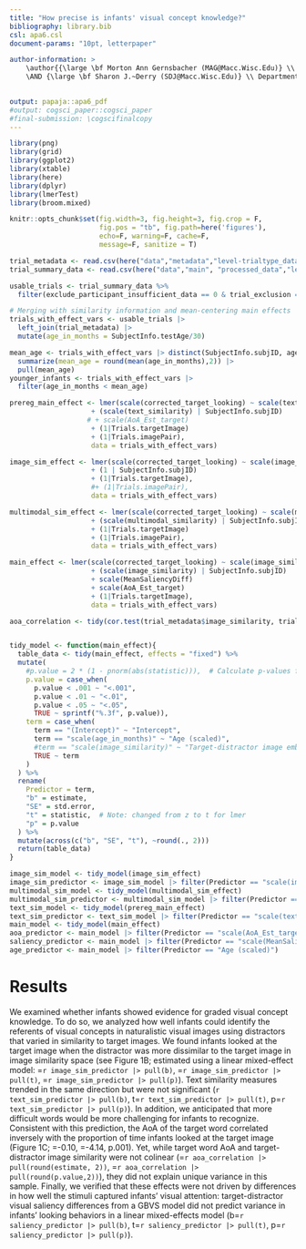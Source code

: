 ```yaml
---
title: "How precise is infants' visual concept knowledge?"
bibliography: library.bib
csl: apa6.csl
document-params: "10pt, letterpaper"

author-information: > 
    \author{{\large \bf Morton Ann Gernsbacher (MAG@Macc.Wisc.Edu)} \\ Department of Psychology, 1202 W. Johnson Street \\ Madison, WI 53706 USA
    \AND {\large \bf Sharon J.~Derry (SDJ@Macc.Wisc.Edu)} \\ Department of Educational Psychology, 1025 W. Johnson Street \\ Madison, WI 53706 USA}

    
output: papaja::apa6_pdf   
#output: cogsci_paper::cogsci_paper
#final-submission: \cogscifinalcopy
---
```



```r
library(png)
library(grid)
library(ggplot2)
library(xtable)
library(here)
library(dplyr)
library(lmerTest)
library(broom.mixed)
```

```r
knitr::opts_chunk$set(fig.width=3, fig.height=3, fig.crop = F, 
                      fig.pos = "tb", fig.path=here('figures'),
                      echo=F, warning=F, cache=F, 
                      message=F, sanitize = T)
```

```r
trial_metadata <- read.csv(here("data","metadata","level-trialtype_data.csv"))
trial_summary_data <- read.csv(here("data","main", "processed_data","level-trials_data.csv"))

usable_trials <- trial_summary_data %>%
  filter(exclude_participant_insufficient_data == 0 & trial_exclusion == 0 & exclude_participant == 0) 

# Merging with similarity information and mean-centering main effects
trials_with_effect_vars <- usable_trials |>
  left_join(trial_metadata) |>
  mutate(age_in_months = SubjectInfo.testAge/30)

mean_age <- trials_with_effect_vars |> distinct(SubjectInfo.subjID, age_in_months) |>
  summarize(mean_age = round(mean(age_in_months),2)) |>
  pull(mean_age)
younger_infants <- trials_with_effect_vars |>
  filter(age_in_months < mean_age)
```

```r


prereg_main_effect <- lmer(scale(corrected_target_looking) ~ scale(text_similarity)*scale(age_in_months)
                    + (scale(text_similarity) | SubjectInfo.subjID)
                   # + scale(AoA_Est_target)
                    + (1|Trials.targetImage) 
                    + (1|Trials.imagePair), 
                    data = trials_with_effect_vars)

image_sim_effect <- lmer(scale(corrected_target_looking) ~ scale(image_similarity)*scale(age_in_months)
                    + (1 | SubjectInfo.subjID)
                    + (1|Trials.targetImage), 
                    #+ (1|Trials.imagePair), 
                    data = trials_with_effect_vars)

multimodal_sim_effect <- lmer(scale(corrected_target_looking) ~ scale(multimodal_similarity)*scale(age_in_months)
                    + (scale(multimodal_similarity) | SubjectInfo.subjID)
                    + (1|Trials.targetImage) 
                    + (1|Trials.imagePair), 
                    data = trials_with_effect_vars)

main_effect <- lmer(scale(corrected_target_looking) ~ scale(image_similarity)*scale(age_in_months)
                    + (scale(image_similarity) | SubjectInfo.subjID)
                    + scale(MeanSaliencyDiff)
                    + scale(AoA_Est_target)
                    + (1|Trials.targetImage), 
                    data = trials_with_effect_vars)

aoa_correlation <- tidy(cor.test(trial_metadata$image_similarity, trial_metadata$AoA_Est_target))


tidy_model <- function(main_effect){
  table_data <- tidy(main_effect, effects = "fixed") %>%
  mutate(
    #p.value = 2 * (1 - pnorm(abs(statistic))),  # Calculate p-values for lmer
    p.value = case_when(
      p.value < .001 ~ "<.001", 
      p.value < .01 ~ "<.01",
      p.value < .05 ~ "<.05",
      TRUE ~ sprintf("%.3f", p.value)),
    term = case_when(
      term == "(Intercept)" ~ "Intercept",
      term == "scale(age_in_months)" ~ "Age (scaled)",
      #term == "scale(image_similarity)" ~ "Target-distractor image embedding similarity (scaled)",
      TRUE ~ term
    )
  ) %>%
  rename(
    Predictor = term,
    "b" = estimate,
    "SE" = std.error,
    "t" = statistic,  # Note: changed from z to t for lmer
    "p" = p.value
  ) %>%
  mutate(across(c("b", "SE", "t"), ~round(., 2)))
  return(table_data)
}

image_sim_model <- tidy_model(image_sim_effect)
image_sim_predictor <- image_sim_model |> filter(Predictor == "scale(image_similarity)")
multimodal_sim_model <- tidy_model(multimodal_sim_effect)
multimodal_sim_predictor <- multimodal_sim_model |> filter(Predictor == "scale(multimodal_similarity)")
text_sim_model <- tidy_model(prereg_main_effect)
text_sim_predictor <- text_sim_model |> filter(Predictor == "scale(text_similarity)")
main_model <- tidy_model(main_effect)
aoa_predictor <- main_model |> filter(Predictor == "scale(AoA_Est_target)")
saliency_predictor <- main_model |> filter(Predictor == "scale(MeanSaliencyDiff)")
age_predictor <- main_model |> filter(Predictor == "Age (scaled)")

```

# Results
We examined whether infants showed evidence for graded visual concept knowledge. To do so, we analyzed how well infants could identify the referents of visual concepts in naturalistic visual images using distractors that varied in similarity to target images. We found infants looked at the target image when the distractor was more dissimilar to the target image in image similarity space (see Figure 1B; estimated using a linear mixed-effect model: \textit{b}=`r image_sim_predictor |> pull(b)`, \textit{t}=`r image_sim_predictor |> pull(t)`, \textit{p}=`r image_sim_predictor |> pull(p)`). Text similarity measures trended in the same direction but were not significant (`r text_sim_predictor |> pull(b)`, t=`r text_sim_predictor |> pull(t)`, p=`r text_sim_predictor |> pull(p)`). In addition, we anticipated that more difficult words would be more challenging for infants to recognize. Consistent with this prediction, the AoA of the target word correlated inversely with the proportion of time infants looked at the target image (Figure 1C; \textit{b}=-0.10, \textit{t}=-4.14, p\textless.001). Yet, while target word AoA and target-distractor image similarity were not colinear (\textit{r}=`r aoa_correlation |> pull(round(estimate, 2))`, \textit{p}=`r aoa_correlation |> pull(round(p.value,2))`), they did not explain unique variance in this sample.
Finally, we verified that these effects were not driven by differences in how well the stimuli captured infants' visual attention: target-distractor visual saliency differences from a GBVS model did not predict variance in infants’ looking behaviors in a linear mixed-effects model (b=`r saliency_predictor |> pull(b)`, t=`r saliency_predictor |> pull(t)`, p=`r saliency_predictor |> pull(p)`). 


\setlength{\parindent}{-0.1in} 
\setlength{\leftskip}{0.125in}
\noindent